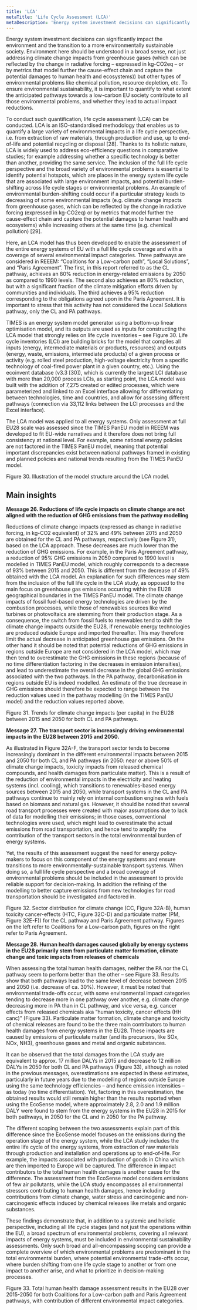 ```yaml
---
title: 'LCA'
metaTitle: 'Life Cycle Assessment (LCA)'
metaDescription: 'Energy system investment decisions can significantly impact the environment and the transition to a more environmentally sustainable society. To ensure environmental sustainability, it is important to quantify to what extent the anticipated pathways towards a low-carbon EU society contribute to all those environmental problems, and whether they lead to actual impact reductions.'
---
```



Energy system investment decisions can significantly impact the environment and the transition to a more environmentally sustainable society. Environment here should be understood in a broad sense, not just addressing climate change impacts from greenhouse gases (which can be reflected by the change in radiative forcing – expressed in kg-CO2eq – or by metrics that model further the cause-effect chain and capture the potential damages to human health and ecosystems)) but other types of environmental problems like chemical pollution, resource depletion, etc. To ensure environmental sustainability, it is important to quantify to what extent the anticipated pathways towards a low-carbon EU society contribute to all those environmental problems, and whether they lead to actual impact reductions.

To conduct such quantification, life cycle assessment (LCA) can be conducted. LCA is an ISO-standardised methodology that enables us to quantify a large variety of environmental impacts in a life cycle perspective, i.e. from extraction of raw materials, through production and use, up to end-of-life and potential recycling or disposal [28]. Thanks to its holistic nature, LCA is widely used to address eco-efficiency questions in comparative studies; for example addressing whether a specific technology is better than another, providing the same service. The inclusion of the full life cycle perspective and the broad variety of environmental problems is essential to identify potential hotspots, which are places in the energy system life cycle that are associated with large environment impacts, and potential burden-shifting across life cycle stages or environmental problems. An example of environmental burden-shifting could occur if a particular strategy leads to decreasing of some environmental impacts (e.g. climate change impacts from greenhouse gases, which can be reflected by the change in radiative forcing (expressed in kg-CO2eq) or by metrics that model further the cause-effect chain and capture the potential damages to human health and ecosystems) while increasing others at the same time (e.g. chemical pollution) [29].

Here, an LCA model has thus been developed to enable the assessment of the entire energy systems of EU with a full life cycle coverage and with a coverage of several environmental impact categories. Three pathways are considered in REEEM: “Coalitions for a Low-carbon path”, “Local Solutions”, and “Paris Agreement”. The first, in this report referred to as the CL pathway, achieves an 80% reduction in energy-related emissions by 2050 as compared to 1990 levels. The second also achieves an 80% reduction, but with a significant fraction of the climate mitigation efforts driven by communities and individuals. The third achieves a 95% reduction corresponding to the obligations agreed upon in the Paris Agreement. It is important to stress that this activity has not considered the Local Solutions pathway, only the CL and PA pathways.

TIMES is an energy system model generator using a bottom-up linear optimisation model, and its outputs are used as inputs for constructing the LCA model that strongly relies on life cycle inventories – see Figure 30. Life cycle inventories (LCI) are building bricks for the model that compiles all inputs (energy, intermediate materials or products, resources) and outputs (energy, waste, emissions, intermediate products) of a given process or activity (e.g. rolled steel production, high-voltage electricity from a specific technology of coal-fired power plant in a given country, etc.). Using the ecoinvent database (v3.3 [30]), which is currently the largest LCI database with more than 20,000 process LCIs, as starting point, the LCA model was built with the addition of 7,275 created or edited processes, which were parameterized and linked to an Excel interface allowing for differentiating between technologies, time and countries, and allow for assessing different pathways (connection via 33,112 links between the LCI processes and the Excel interface).

The LCA model was applied to all energy systems. Only assessment at full EU28 scale was assessed since the TIMES PanEU model in REEEM was developed to fit EU-wide narratives and it therefore does not bring full consistency at national level. For example, some national energy policies are not factored in the TIMES PanEU model, meaning that potential important discrepancies exist between national pathways framed in existing and planned policies and national trends resulting from the TIMES PanEU model.
 
Figure 30. Illustration of the model structure around the LCA model.

## Main insights

**Message 26. Reductions of life cycle impacts on climate change are not aligned with the reduction of GHG emissions from the pathway modelling**

Reductions of climate change impacts (expressed as change in radiative forcing, in kg-CO2 equivalent) of 32% and 49% between 2015 and 2050 are obtained for the CL and PA pathways, respectively (see Figure 31), based on the LCA approach. These decreases are much lower than the reduction of GHG emissions. For example, in the Paris Agreement pathway, a reduction of 95% GHG emissions in 2050 compared to 1990 level is modelled in TIMES PanEU model, which roughly corresponds to a decrease of 93% between 2015 and 2050. This is different from the decrease of 49% obtained with the LCA model. An explanation for such differences may stem from the inclusion of the full life cycle in the LCA study, as opposed to the main focus on greenhouse gas emissions occurring within the EU28 geographical boundaries in the TIMES PanEU model. The climate change impacts of fossil fuel-based energy technologies are driven by the combustion processes, while those of renewables sources like wind turbines or photovoltaics are stemming from their production stage. As a consequence, the switch from fossil fuels to renewables tend to shift the climate change impacts outside the EU28, if renewable energy technologies are produced outside Europe and imported thereafter. This may therefore limit the actual decrease in anticipated greenhouse gas emissions. On the other hand it should be noted that potential reductions of GHG emissions in regions outside Europe are not considered in the LCA model, which may then tend to overestimate the GHG emissions in these regions (because of no time differentiation factoring in the decreases in emission intensities), and lead to underestimate the overall decrease in the global GHG emissions associated with the two pathways. In the PA pathway, decarbonisation in regions outside EU is indeed modelled. An estimate of the true decrease in GHG emissions should therefore be expected to range between the reduction values used in the pathway modelling (in the TIMES PanEU model) and the reduction values reported above.

<RenderCharts config={{lca1}} />

Figure 31. Trends for climate change impacts (per capita) in the EU28 between 2015 and 2050 for both CL and PA pathways.

**Message 27. The transport sector is increasingly driving environmental impacts in the EU28 between 2015 and 2050.**

As illustrated in Figure 32A-F, the transport sector tends to become increasingly dominant in the different environmental impacts between 2015 and 2050 for both CL and PA pathways (in 2050: near or above 50% of climate change impacts, toxicity impacts from released chemical compounds, and health damages from particulate matter). This is a result of the reduction of environmental impacts in the electricity and heating systems (incl. cooling), which transitions to renewables-based energy sources between 2015 and 2050, while transport systems in the CL and PA pathways continue to mainly rely on internal combustion engines with fuels based on biomass and natural gas. However, it should be noted that several road transport processes were created with major assumptions due to lack of data for modelling their emissions; in those cases, conventional technologies were used, which might lead to overestimate the actual emissions from road transportation, and hence tend to amplify the contribution of the transport sectors in the total environmental burden of energy systems.

Yet, the results of this assessment suggest the need for energy policy-makers to focus on this component of the energy systems and ensure transitions to more environmentally-sustainable transport systems. When doing so, a full life cycle perspective and a broad coverage of environmental problems should be included in the assessment to provide reliable support for decision-making. In addition the refining of the modelling to better capture emissions from new technologies for road transportation should be investigated and factored in.
 
Figure 32. Sector distribution for climate change (CC, Figure 32A-B), human toxicity cancer-effects (HTC, Figure 32C-D) and particulate matter (PM, Figure 32E-F)) for the CL pathway and Paris Agreement pathway. Figures on the left refer to Coalitions for a Low-carbon path, figures on the right refer to Paris Agreement.

**Message 28. Human health damages caused globally by energy systems in the EU28 primarily stem from particulate matter formation, climate change and toxic impacts from releases of chemicals**

When assessing the total human health damages, neither the PA nor the CL pathway seem to perform better than the other – see Figure 33. Results show that both pathways lead to the same level of decrease between 2015 and 2050 (i.e. decrease of ca. 30%). However, it must be noted that environmental trade-offs occur, with some environmental impact categories tending to decrease more in one pathway over another, e.g. climate change decreasing more in PA than in CL pathway, and vice versa, e.g. cancer effects from released chemicals aka “human toxicity, cancer effects (HH canc)” (Figure 33). Particulate matter formation, climate change and toxicity of chemical releases are found to be the three main contributors to human health damages from energy systems in the EU28. These impacts are caused by emissions of particulate matter (and its precursors, like SOx, NOx, NH3), greenhouse gases and metal and organic substances.

It can be observed that the total damages from the LCA study are equivalent to approx. 17 million DALYs in 2015 and decrease to 12 million DALYs in 2050 for both CL and PA pathways (Figure 33), although as noted in the previous messages, overestimations are expected in these estimates, particularly in future years due to the modelling of regions outside Europe using the same technology efficiencies – and hence emission intensities – as today (no time differentiation). Yet, factoring in this overestimation, the obtained results would still remain higher than the results reported when using the EcoSense model, where approximately 2.8, 2.0 and 1.9 million DALY were found to stem from the energy systems in the EU28 in 2015 for both pathways, in 2050 for the CL and in 2050 for the PA pathway.

The different scoping between the two assessments explain part of this difference since the EcoSense model focuses on the emissions during the operation stage of the energy system, while the LCA study includes the entire life cycle of the energy systems, from extraction of raw materials through production and installation and operations up to end-of-life. For example, the impacts associated with production of goods in China which are then imported to Europe will be captured. The difference in impact contributors to the total human health damages is another cause for the difference. The assessment from the EcoSense model considers emissions of few air pollutants, while the LCA study encompasses all environmental stressors contributing to human health damages, hence including contributions from climate change, water stress and carcinogenic and non-carcinogenic effects induced by chemical releases like metals and organic substances.

These findings demonstrate that, in addition to a systemic and holistic perspective, including all life cycle stages (and not just the operations within the EU), a broad spectrum of environmental problems, covering all relevant impacts of energy systems, must be included in environmental sustainability assessments. Only such broad and all-encompassing scoping can provide a complete overview of which environmental problems are predominant in the total environmental burden, where potential environmental trade-offs occur, where burden shifting from one life cycle stage to another or from one impact to another arise, and what to prioritize in decision-making processes.
 
Figure 33. Total human health damage assessment results in the EU28 over 2015-2050 for both Coalitions for a Low-carbon path and Paris Agreement pathways, with contribution of different environmental impact categories.

